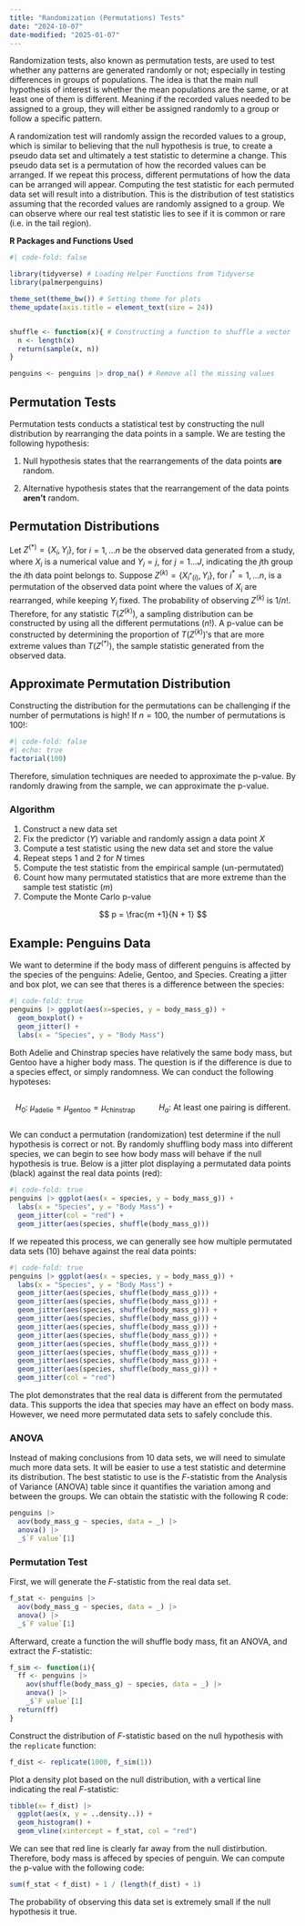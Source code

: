 ```yaml
---
title: "Randomization (Permutations) Tests"
date: "2024-10-07"
date-modified: "2025-01-07"
---
```



Randomization tests, also known as permutation tests, are used to test whether any patterns are generated randomly or not; especially in testing differences in groups of populations. The idea is that the main null hypothesis of interest is whether the mean populations are the same, or at least one of them is different. Meaning if the recorded values needed to be assigned to a group, they will either be assigned randomly to a group or follow a specific pattern. 

A randomization test will randomly assign the recorded values to a group, which is similar to believing that the null hypothesis is true, to create a pseudo data set and ultimately a test statistic to determine a change. This pseudo data set is a permutation of how the recorded values can be arranged. If we repeat this process, different permutations of how the data can be arranged will appear. Computing the test statistic for each permuted data set will result into a distribution. This is the distribution of test statistics assuming that the recorded values are randomly assigned to a group. We can observe where our real test statistic lies to see if it is common or rare (i.e. in the tail region).

**R Packages and Functions Used**

```r
#| code-fold: false

library(tidyverse) # Loading Helper Functions from Tidyverse
library(palmerpenguins)

theme_set(theme_bw()) # Setting theme for plots
theme_update(axis.title = element_text(size = 24))


shuffle <- function(x){ # Constructing a function to shuffle a vector
  n <- length(x)
  return(sample(x, n))
}

penguins <- penguins |> drop_na() # Remove all the missing values

```


## Permutation Tests

Permutation tests conducts a statistical test by constructing the null distribution by rearranging the data points in a sample. We are testing the following hypothesis:

1. Null hypothesis states that the rearrangements of the data points **are** random.

2. Alternative hypothesis states that the rearrangement of the data points **aren't** random.

## Permutation Distributions

Let $Z^{(*)}= \{X_{i}, Y_{i}\}$, for $i = 1, \ldots n$ be the observed data generated from a study, where $X_i$ is a numerical value and $Y_i = j$, for $j = 1 \ldots J$, indicating the $j\mathrm{th}$ group the $i\mathrm{th}$ data point belongs to. Suppose $Z^{(k)} = \{X_{i^*(i)}, Y_{i}\}$, for $i^* = 1, \ldots n$, is a permutation of the observed data point where the values of $X_i$ are rearranged, while keeping $Y_i$ fixed. The probability of observing $Z^{(k)}$ is $1/n!$. Therefore, for any statistic $T(Z^{(k)})$, a sampling distribution can be constructed by using all the different permutations ($n!$). A p-value can be constructed by determining the proportion of $T(Z^{(k)})\mathrm{'s}$ that are more extreme values than $T(Z^{(*)})$, the sample statistic generated from the observed data.

## Approximate Permutation Distribution

Constructing the distribution for the permutations can be challenging if the number of permutations is high! If $n=100$, the number of permutations is $100!$:

```r
#| code-fold: false
#| echo: true
factorial(100)
```

Therefore, simulation techniques are needed to approximate the p-value. By randomly drawing from the sample, we can approximate the p-value.


### Algorithm

1.    Construct a new data set
  1.    Fix the predictor ($Y$) variable and randomly assign a data point $X$
2.    Compute a test statistic using the new data set and store the value
3.    Repeat steps 1 and 2 for $N$ times
4.    Compute the test statistic from the empirical sample (un-permutated)
5.    Count how many permutated statistics that are more extreme than the sample test statistic ($m$)
6.    Compute the Monte Carlo p-value

$$
p = \frac{m +1}{N + 1}
$$

## Example: Penguins Data

We want to determine if the body mass of different penguins is affected by the species of the penguins: Adelie, Gentoo, and Species. Creating a jitter and box plot, we can see that theres is a difference between the species:

```r
#| code-fold: true
penguins |> ggplot(aes(x=species, y = body_mass_g)) +
  geom_boxplot() +
  geom_jitter() +
  labs(x = "Species", y = "Body Mass")

```

Both Adelie and Chinstrap species have relatively the same body mass, but Gentoo have a higher body mass. The question is if the difference is due to a species effect, or simply randomness. We can conduct the following hypoteses:

::: {.columns}
::: {.column}
$$
H_0:\ \mu_{\mathrm{adelie}} = \mu_{\mathrm{gentoo}} = \mu_{\mathrm{chinstrap}} 
$$
:::
::: {.column}
$$
H_a:\ \mathrm{At\ least\ one\ pairing\ is\ different.}
$$
:::
:::

We can conduct a permutation (randomization) test determine if the null hypothesis is correct or not. By randomly shuffling body mass into different species, we can begin to see how body mass will behave if the null hypothesis is true. Below is a jitter plot displaying a permutated data points (black) against the real data points (red):


```r
#| code-fold: true
penguins |> ggplot(aes(x = species, y = body_mass_g)) +
  labs(x = "Species", y = "Body Mass") + 
  geom_jitter(col = "red") +
  geom_jitter(aes(species, shuffle(body_mass_g)))

```


If we repeated this process, we can generally see how multiple permutated data sets (10) behave against the real data points:

```r
#| code-fold: true
penguins |> ggplot(aes(x = species, y = body_mass_g)) +
  labs(x = "Species", y = "Body Mass") + 
  geom_jitter(aes(species, shuffle(body_mass_g))) +
  geom_jitter(aes(species, shuffle(body_mass_g))) +
  geom_jitter(aes(species, shuffle(body_mass_g))) +
  geom_jitter(aes(species, shuffle(body_mass_g))) +
  geom_jitter(aes(species, shuffle(body_mass_g))) +
  geom_jitter(aes(species, shuffle(body_mass_g))) +
  geom_jitter(aes(species, shuffle(body_mass_g))) +
  geom_jitter(aes(species, shuffle(body_mass_g))) +
  geom_jitter(aes(species, shuffle(body_mass_g))) +
  geom_jitter(aes(species, shuffle(body_mass_g))) +
  geom_jitter(col = "red") 
```

The plot demonstrates that the real data is different from the permutated data. This supports the idea that species may have an effect on body mass. However, we need more permutated data sets to safely conclude this.

### ANOVA

Instead of making conclusions from 10 data sets, we will need to simulate much more data sets. It will be easier to use a test statistic and determine its distribution. The best statistic to use is the $F$-statistic from the Analysis of Variance (ANOVA) table since it quantifies the variation among and between the groups. We can obtain the statistic with the following R code:

```r
penguins |> 
  aov(body_mass_g ~ species, data = _) |> 
  anova() |> 
  _$`F value`[1]
```

### Permutation Test

First, we will generate the $F$-statistic from the real data set.

```r
f_stat <- penguins |> 
  aov(body_mass_g ~ species, data = _) |> 
  anova() |> 
  _$`F value`[1]
```

Afterward, create a function the will shuffle body mass, fit an ANOVA, and extract the $F$-statistic:

```r
f_sim <- function(i){
  ff <- penguins |> 
    aov(shuffle(body_mass_g) ~ species, data = _) |> 
    anova() |> 
    _$`F value`[1]
  return(ff)
}
```

Construct the distribution of $F$-statistic based on the null hypothesis with the `replicate` function:

```r
f_dist <- replicate(1000, f_sim(1))
```


Plot a density plot based on the null distribution, with a vertical line indicating the real $F$-statistic:
```r
tibble(x= f_dist) |> 
  ggplot(aes(x, y = ..density..)) +
  geom_histogram() +
  geom_vline(xintercept = f_stat, col = "red")

```

We can see that red line is clearly far away from the null distirbution. Therefore, body mass is affeced by species of penguin. We can compute the p-value with the following code:

```r

sum(f_stat < f_dist) + 1 / (length(f_dist) + 1)
```

The probability of observing this data set is extremely small if the null hypothesis it true. 